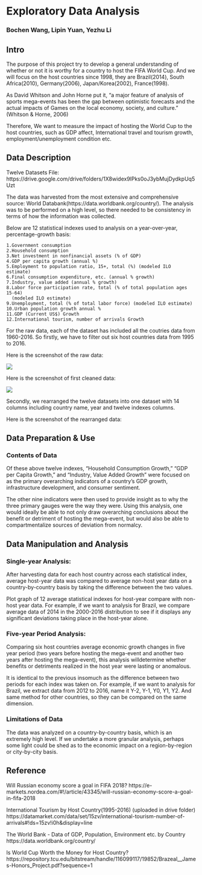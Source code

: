 
# Exploratory Data Analysis

### Bochen Wang, Lipin Yuan, Yezhu Li


## Intro

The purpose of this project try to develop a general understanding of whether or not it is worthy for a country to host the FIFA World Cup. And we will focus on the host countries since 1998, they are Brazil(2014), South Africa(2010), Germany(2006), Japan/Korea(2002), France(1998).

As David Whitson and John Horne put it, “a major feature of analysis of sports mega-events has been the gap between optimistic forecasts and the actual impacts of Games on the local economy, society, and culture.” (Whitson & Horne, 2006) 

Therefore, We want to measure the impact of hosting the World Cup to the host countries, such as GDP affect, International travel and tourism growth, employment/unemployment condition etc.  

## Data Description

Twelve Datasets File:
https://drive.google.com/drive/folders/1X8widex9lPks0oJ3ybMujDydkpUq5Uzt

The data was harvested from the most extensive and comprehensive source: World Databank(https://data.worldbank.org/country/). The analysis was to be performed on a high level, so there needed to be consistency in terms of how the information was collected. 

Below are 12 statistical indexes used to analysis on a year-over-year, percentage-growth basis: 

```12
1.Government consumption
2.Household consumption  
3.Net investment in nonfinancial assets (% of GDP)  
4.GDP per capita growth (annual %)  
5.Employment to population ratio, 15+, total (%) (modeled ILO estimate)  
6.Final consumption expenditure, etc. (annual % growth)  
7.Industry, value added (annual % growth)  
8.Labor force participation rate, total (% of total population ages 15-64)
  (modeled ILO estimate)  
9.Unemployment, total (% of total labor force) (modeled ILO estimate)  
10.Urban population growth annual %
11.GDP (Current US$) Growth  
12.International tourism, number of arrivals Growth
```

For the raw data, each of the dataset has included all the coutries data from 1960-2016. So firstly, we have to filter out six host countries data from 1995 to 2016. 

Here is the screenshot of the raw data:

![](https://github.com/lpyuan/AddPics/blob/master/Screen%20Shot%202018-05-12%20at%209.48.02%20AM.png)

Here is the screenshot of first cleaned data:

![](https://github.com/lpyuan/AddPics/blob/master/Screen%20Shot%202018-05-12%20at%209.52.03%20AM.png)

Secondly, we rearranged the twelve datasets into one dataset with 14 columns including country name, year and twelve indexes columns.

Here is the screenshot of the rearranged data:
![]()

## Data Preparation & Use

### Contents of Data

Of these above twelve indexes, “Household Consumption Growth,” “GDP per Capita Growth,” and “Industry, Value Added Growth” were focused on as the primary overarching indicators of a country’s GDP growth, infrastructure development, and consumer sentiment. 

The other nine indicators were then used to provide insight as to why the three primary gauges were the way they were. Using this analysis, one would ideally be able to not only draw overarching conclusions about the benefit or detriment of hosting the mega-event, but would also be able to compartmentalize sources of deviation from normalcy.

## Data Manipulation and Analysis

### Single-year Analysis: 

After harvesting data for each host country across each statistical index, average host-year data was compared to average non-host year data on a country-by-country basis by taking the difference between the two values.

Plot graph of 12 average statistical indexes for host-year compare with non-host year data. 
For example, if we want to analysis for Brazil, we compare average data of 2014 in the 2000-2016 distribution to see if it displays any significant deviations taking place in the host-year alone.

### Five-year Period Analysis: 

Comparing six host countries average economic growth changes in five year period (two years before hosting the mega-event and another two years after hosting the mega-event), this analysis willdetermine whether benefits or detriments realized in the host year were lasting or anomalous.

It is identical to the previous insomuch as the difference between two periods for each index was taken on. For example,  if we want to analysis for Brazil, we extract data from 2012 to 2016, name it Y-2, Y-1, Y0, Y1, Y2. And same method for other countries, so they can be compared on the same dimension.

### Limitations of Data

The data was analyzed on a country-by-country basis, which is an extremely high level. If we undertake a more granular analysis, perhaps some light could be shed as to the economic impact on a region-by-region or city-by-city basis.

## Reference

Will Russian economy score a goal in FIFA 2018?
https://e-markets.nordea.com/#!/article/43345/will-russian-economy-score-a-goal-in-fifa-2018

International Tourism by Host Country(1995-2016) (uploaded in drive folder)
https://datamarket.com/data/set/15zv/international-tourism-number-of-arrivals#!ds=15zv!i0h&display=line

The World Bank - Data of GDP, Population, Environment etc. by Country
https://data.worldbank.org/country/

Is World Cup Worth the Money for Host Country? 
https://repository.tcu.edu/bitstream/handle/116099117/19852/Brazeal__James-Honors_Project.pdf?sequence=1


